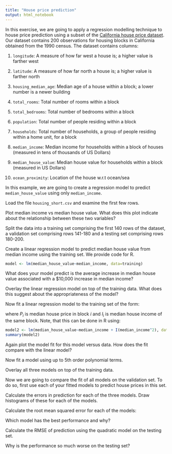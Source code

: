 ```yaml
---
title: "House price prediction"
output: html_notebook
---
```


In this exercise, we are going to apply a regression modelling technique to house price prediction using a subset of the [California house price dataset](https://www.kaggle.com/camnugent/california-housing-prices). Our dataset contains 200 observations for housing blocks in California obtained from the 1990 census. The dataset contains columns:

1. `longitude`: A measure of how far west a house is; a higher value is farther west

2. `latitude`: A measure of how far north a house is; a higher value is farther north

3. `housing_median_age`: Median age of a house within a block; a lower number is a newer building

4. `total_rooms`: Total number of rooms within a block

5. `total_bedrooms`: Total number of bedrooms within a block

6. `population`: Total number of people residing within a block

7. `households`: Total number of households, a group of people residing within a home unit, for a block

8. `median_income`: Median income for households within a block of houses (measured in tens of thousands of US Dollars)

9. `median_house_value`: Median house value for households within a block (measured in US Dollars)

10. `ocean_proximity`: Location of the house w.r.t ocean/sea

In this example, we are going to create a regression model to predict `median_house_value` using only `median_income`.

Load the file `housing_short.csv` and examine the first few rows.

Plot median income vs median house value. What does this plot indicate about the relationship between these two variables?

Split the data into a training set comprising the first 140 rows of the dataset, a validation set comprising rows 141-180 and a testing set comprising rows 180-200.

Create a linear regression model to predict median house value from median income using the training set. We provide code for R.

```r
model <- lm(median_house_value~median_income, data=training)
```

What does your model predict is the average increase in median house value associated with a \$10,000 increase in median income?

Overlay the linear regression model on top of the training data. What does this suggest about the appropriateness of the model?

Now fit a linear regression model to the training set of the form:

\begin{equation}
P_i = a + b_1 I_i + b_2 I_i^2
\end{equation}

where $P_i$ is median house price in block $i$ and $I_i$ is median house income of the same block. Note, that this can be done in R using:

```r
model2 <- lm(median_house_value~median_income + I(median_income^2), data=training)
summary(model2)
```

Again plot the model fit for this model versus data. How does the fit compare with the linear model?

Now fit a model using up to 5th order polynomial terms.

Overlay all three models on top of the training data.

Now we are going to compare the fit of all models on the validation set. To do so, first use each of your fitted models to predict house prices in this set.

Calculate the errors in prediction for each of the three models. Draw histograms of these for each of the models.

Calculate the root mean squared error for each of the models:

\begin{equation}
\text{RMSE} = \sqrt{1/N\sum_{i=1}^N \text{error}_i^2}
\end{equation}

Which model has the best performance and why?

Calculate the RMSE of prediction using the quadratic model on the testing set.


Why is the performance so much worse on the testing set?


